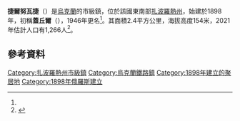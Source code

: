 {{Infobox settlement
| name = 捷爾努瓦捷
| native_name = Тернувате 
| native_name_lang = uk
| settlement_type = [[市級鎮|市級鎮]]
| image_skyline = File:Гайчур.JPG
| image_alt =
| image_caption = 
| image_flag = 
| flag_alt =
| image_shield = 
| shield_alt = 
| pushpin_map = Ukraine#Ukraine Zaporizhia Oblast
| pushpin_label_position =
| pushpin_map_alt =
| pushpin_map_caption = 
| coordinates = {{coord|47|49|47|N|36|07|48|E|display=inline,title}}
| subdivision_type = 國家
| subdivision_name = 烏克蘭
| subdivision_type1 = [[州_(烏克蘭)|州份]]
| subdivision_name1 = [[扎波羅熱州|扎波羅熱州]]
| established_title = 成立
| established_date = 1898年<ref name=ukrssr>[http://ukrssr.com.ua/zapor/novomikolayiv/ternuvate-novomikolayivskiy-rayon-zaporizka-oblast Ternuvate, Novomykolaivka Raion]. The History of Cities and Villages of the Ukrainian SSR.</ref>
| established_title2 = 更名
| established_date2 = 1946年<ref name=ukrssr/>
| leader_party = 
| leader_title = 
| leader_name = 
| unit_pref = Metric
| area_footnotes =
| area_total_km2 = 2.4
| area_land_km2 =
| area_water_km2 =
| area_water_percent =
| area_note =
| elevation_footnotes = <ref>[https://mistaua.com/%D0%A3%D0%BA%D1%80%D0%B0%D1%97%D0%BD%D0%B0/%D0%97%D0%B0%D0%BF%D0%BE%D1%80%D1%96%D0%B7%D1%8C%D0%BA%D0%B0_%D0%BE%D0%B1%D0%BB%D0%B0%D1%81%D1%82%D1%8C/%D0%9D%D0%BE%D0%B2%D0%BE%D0%BC%D0%B8%D0%BA%D0%BE%D0%BB%D0%B0%D1%97%D0%B2%D1%81%D1%8C%D0%BA%D0%B8%D0%B9_%D1%80%D0%B0%D0%B9%D0%BE%D0%BD/%D1%82%D0%B5%D1%80%D0%BD%D1%83%D0%B2%D0%B0%D1%82%D0%B5 Ternuvate] {{Wayback|url=https://mistaua.com/%D0%A3%D0%BA%D1%80%D0%B0%D1%97%D0%BD%D0%B0/%D0%97%D0%B0%D0%BF%D0%BE%D1%80%D1%96%D0%B7%D1%8C%D0%BA%D0%B0_%D0%BE%D0%B1%D0%BB%D0%B0%D1%81%D1%82%D1%8C/%D0%9D%D0%BE%D0%B2%D0%BE%D0%BC%D0%B8%D0%BA%D0%BE%D0%BB%D0%B0%D1%97%D0%B2%D1%81%D1%8C%D0%BA%D0%B8%D0%B9_%D1%80%D0%B0%D0%B9%D0%BE%D0%BD/%D1%82%D0%B5%D1%80%D0%BD%D1%83%D0%B2%D0%B0%D1%82%D0%B5 |date=20190713021512 }}. mistUA.</ref>
| elevation_m = 154
| population_footnotes =
| population_total = 1266
| population_as_of = 2021
| population_density_km2 = auto
| population_note =
| timezone = EET
| utc_offset = +2
| timezone_DST = EEST
| utc_offset_DST = +3
| postal_code_type = [[邮政编码|邮政编码]]
| postal_code = 70150 
| area_code = +380 6144
| blank_name = [[柯本气候分类法|氣候分區]]
| blank_info = [[温带大陆性湿润气候|温带大陆性湿润气候]]
| website = 
| footnotes =
}}

'''捷爾努瓦捷'''（{{lang-uk|Тернувате}}）是[[烏克蘭|烏克蘭]]的市級鎮，位於該國東南部[[扎波羅熱州|扎波羅熱州]]，始建於1898年，初稱'''蓋丘爾'''（{{lang|uk|Гайчур}}），1946年更名<ref name=ukrssr/>。其面積2.4平方公里，海拔高度154米，2021年估計人口有1,266人<ref name="ua2021estimate">{{cite web|url=http://database.ukrcensus.gov.ua/PXWEB2007/ukr/publ_new1/2021/zb_chuselnist%202021.pdf|title=Чисельність наявного населення України (Actual population of Ukraine)|publisher=State Statistics Service of Ukraine|language=uk|access-date=2021-07-11|archive-date=2021-11-04|archive-url=https://web.archive.org/web/20211104042914/http://database.ukrcensus.gov.ua/PXWEB2007/ukr/publ_new1/2021/zb_chuselnist%202021.pdf}}</ref>。

==參考資料==
{{Reflist}}

{{DEFAULTSORT:Ternuvate}}
[[Category:扎波羅熱州市級鎮|Category:扎波羅熱州市級鎮]]
[[Category:烏克蘭鐵路鎮|Category:烏克蘭鐵路鎮]]
[[Category:1898年建立的聚居地|Category:1898年建立的聚居地]]
[[Category:1898年俄羅斯建立|Category:1898年俄羅斯建立]]

{{Zaporizhia-geo-stub}}